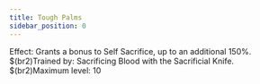 ```yaml
---
title: Tough Palms
sidebar_position: 0
---
```



Effect: Grants a bonus to Self Sacrifice, up to an additional 150%. $(br2)Trained by: Sacrificing Blood with the Sacrificial Knife. $(br2)Maximum level: 10

